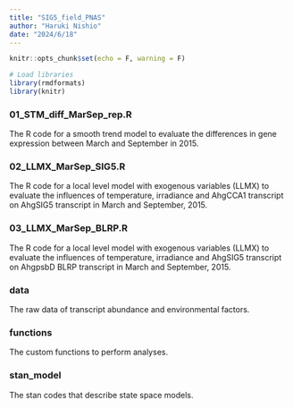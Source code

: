 ```yaml
---
title: "SIG5_field_PNAS"
author: "Haruki Nishio"
date: "2024/6/18"
---
```


```r
knitr::opts_chunk$set(echo = F, warning = F)

# Load libraries
library(rmdformats)
library(knitr)
```

### 01_STM_diff_MarSep_rep.R
The R code for a smooth trend model to evaluate the differences in gene expression between March and September in 2015.

### 02_LLMX_MarSep_SIG5.R
The R code for a local level model with exogenous variables (LLMX) to evaluate the influences of temperature, irradiance and AhgCCA1 transcript on AhgSIG5 transcript in March and September, 2015.

### 03_LLMX_MarSep_BLRP.R
The R code for a local level model with exogenous variables (LLMX) to evaluate the influences of temperature, irradiance and AhgSIG5 transcript on AhgpsbD BLRP transcript in March and September, 2015.

### data
The raw data of transcript abundance and environmental factors.

### functions
The custom functions to perform analyses.

### stan_model
The stan codes that describe state space models.

